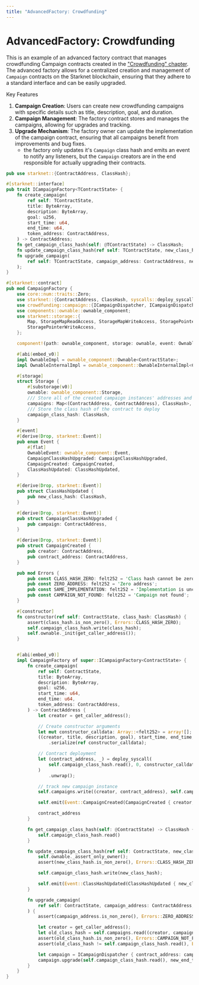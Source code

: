 ```yaml
---
title: "AdvancedFactory: Crowdfunding"
---
```


# AdvancedFactory: Crowdfunding

This is an example of an advanced factory contract that manages crowdfunding Campaign contracts created in the ["Crowdfunding" chapter](./crowdfunding). The advanced factory allows for a centralized creation and management of `Campaign` contracts on the Starknet blockchain, ensuring that they adhere to a standard interface and can be easily upgraded.

Key Features
1. **Campaign Creation**: Users can create new crowdfunding campaigns with specific details such as title, description, goal, and duration.
2. **Campaign Management**: The factory contract stores and manages the campaigns, allowing for upgrades and tracking.
3. **Upgrade Mechanism**: The factory owner can update the implementation of the campaign contract, ensuring that all campaigns benefit from improvements and bug fixes.
    - the factory only updates it's `Campaign` class hash and emits an event to notify any listeners, but the `Campaign` creators are in the end responsible for actually upgrading their contracts.

```rust
pub use starknet::{ContractAddress, ClassHash};

#[starknet::interface]
pub trait ICampaignFactory<TContractState> {
    fn create_campaign(
        ref self: TContractState,
        title: ByteArray,
        description: ByteArray,
        goal: u256,
        start_time: u64,
        end_time: u64,
        token_address: ContractAddress,
    ) -> ContractAddress;
    fn get_campaign_class_hash(self: @TContractState) -> ClassHash;
    fn update_campaign_class_hash(ref self: TContractState, new_class_hash: ClassHash);
    fn upgrade_campaign(
        ref self: TContractState, campaign_address: ContractAddress, new_end_time: Option<u64>,
    );
}

#[starknet::contract]
pub mod CampaignFactory {
    use core::num::traits::Zero;
    use starknet::{ContractAddress, ClassHash, syscalls::deploy_syscall, get_caller_address};
    use crowdfunding::campaign::{ICampaignDispatcher, ICampaignDispatcherTrait};
    use components::ownable::ownable_component;
    use starknet::storage::{
        Map, StorageMapReadAccess, StorageMapWriteAccess, StoragePointerReadAccess,
        StoragePointerWriteAccess,
    };

    component!(path: ownable_component, storage: ownable, event: OwnableEvent);

    #[abi(embed_v0)]
    impl OwnableImpl = ownable_component::Ownable<ContractState>;
    impl OwnableInternalImpl = ownable_component::OwnableInternalImpl<ContractState>;

    #[storage]
    struct Storage {
        #[substorage(v0)]
        ownable: ownable_component::Storage,
        /// Store all of the created campaign instances' addresses and their class hashes
        campaigns: Map<(ContractAddress, ContractAddress), ClassHash>,
        /// Store the class hash of the contract to deploy
        campaign_class_hash: ClassHash,
    }

    #[event]
    #[derive(Drop, starknet::Event)]
    pub enum Event {
        #[flat]
        OwnableEvent: ownable_component::Event,
        CampaignClassHashUpgraded: CampaignClassHashUpgraded,
        CampaignCreated: CampaignCreated,
        ClassHashUpdated: ClassHashUpdated,
    }

    #[derive(Drop, starknet::Event)]
    pub struct ClassHashUpdated {
        pub new_class_hash: ClassHash,
    }

    #[derive(Drop, starknet::Event)]
    pub struct CampaignClassHashUpgraded {
        pub campaign: ContractAddress,
    }

    #[derive(Drop, starknet::Event)]
    pub struct CampaignCreated {
        pub creator: ContractAddress,
        pub contract_address: ContractAddress,
    }

    pub mod Errors {
        pub const CLASS_HASH_ZERO: felt252 = 'Class hash cannot be zero';
        pub const ZERO_ADDRESS: felt252 = 'Zero address';
        pub const SAME_IMPLEMENTATION: felt252 = 'Implementation is unchanged';
        pub const CAMPAIGN_NOT_FOUND: felt252 = 'Campaign not found';
    }

    #[constructor]
    fn constructor(ref self: ContractState, class_hash: ClassHash) {
        assert(class_hash.is_non_zero(), Errors::CLASS_HASH_ZERO);
        self.campaign_class_hash.write(class_hash);
        self.ownable._init(get_caller_address());
    }


    #[abi(embed_v0)]
    impl CampaignFactory of super::ICampaignFactory<ContractState> {
        fn create_campaign(
            ref self: ContractState,
            title: ByteArray,
            description: ByteArray,
            goal: u256,
            start_time: u64,
            end_time: u64,
            token_address: ContractAddress,
        ) -> ContractAddress {
            let creator = get_caller_address();

            // Create constructor arguments
            let mut constructor_calldata: Array::<felt252> = array![];
            ((creator, title, description, goal), start_time, end_time, token_address)
                .serialize(ref constructor_calldata);

            // Contract deployment
            let (contract_address, _) = deploy_syscall(
                self.campaign_class_hash.read(), 0, constructor_calldata.span(), false,
            )
                .unwrap();

            // track new campaign instance
            self.campaigns.write((creator, contract_address), self.campaign_class_hash.read());

            self.emit(Event::CampaignCreated(CampaignCreated { creator, contract_address }));

            contract_address
        }

        fn get_campaign_class_hash(self: @ContractState) -> ClassHash {
            self.campaign_class_hash.read()
        }

        fn update_campaign_class_hash(ref self: ContractState, new_class_hash: ClassHash) {
            self.ownable._assert_only_owner();
            assert(new_class_hash.is_non_zero(), Errors::CLASS_HASH_ZERO);

            self.campaign_class_hash.write(new_class_hash);

            self.emit(Event::ClassHashUpdated(ClassHashUpdated { new_class_hash }));
        }

        fn upgrade_campaign(
            ref self: ContractState, campaign_address: ContractAddress, new_end_time: Option<u64>,
        ) {
            assert(campaign_address.is_non_zero(), Errors::ZERO_ADDRESS);

            let creator = get_caller_address();
            let old_class_hash = self.campaigns.read((creator, campaign_address));
            assert(old_class_hash.is_non_zero(), Errors::CAMPAIGN_NOT_FOUND);
            assert(old_class_hash != self.campaign_class_hash.read(), Errors::SAME_IMPLEMENTATION);

            let campaign = ICampaignDispatcher { contract_address: campaign_address };
            campaign.upgrade(self.campaign_class_hash.read(), new_end_time);
        }
    }
}
```
